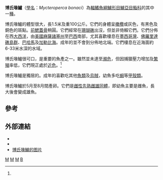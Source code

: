 {{Speciesbox 
| taxon = Mycteroperca bonaci
| image = Mycteroperca_bonaci.jpg
| status = NT
| status_ref = <ref name=iucn>{{IUCN2010|assessors=Ferreira, B.P., Rocha, L., Gaspar, A.L.B., Sadovy, Y. & Craig, M.|year=2008|title=Mycteroperca bonaci|id=132724|version=2010.4|downloaded=2010-11-22}}</ref>
| status_system = iucn3.1
| authority = [[Felipe_Poey|Poey]], 1860
| synonyms = *''Mycteroperca bonaci xanthosticta''<br /><small>Jordan & Swain, 1885</small>
*''Serranus bonaci''<br /><small>Poey, 1860</small>
*''Serranus brunneus''<br /><small>Poey, 1860</small>
*''Serranus cyclopomatus''<br /><small>Poey, 1861</small>
*''Serranus decimalis''<br /><small>Poey, 1860</small>
*''Serranus latepictus''<br /><small>Poey, 1861</small>
}}
'''博氏喙鱸'''（[[學名|學名]]：''Mycteroperca bonaci''）為[[輻鰭魚綱|輻鰭魚綱]][[鱸形目|鱸形目]][[鱸亞目|鱸亞目]][[鮨科|鮨科]]的其中一[[種|種]]。

博氏喙鱸的體型很大，長1.5米及重100公斤。它們的身體呈[[橄欖|橄欖]]或灰色，有黑色及銅色的斑點。[[前鰓蓋骨|前鰓蓋骨]]稍圓。它們經常在[[珊瑚礁|珊瑚礁]]出沒，但並非倚賴它們。它們分佈在西[[大西洋|大西洋]]，由[[美國|美國]][[麻薩諸塞州|麻薩諸塞州]]至[[巴西|巴西]]南部，尤其喜歡棲息在[[墨西哥灣|墨西哥灣]]、[[佛羅里達礁島群|佛羅里達礁島群]]、[[巴哈馬|巴哈馬]]及[[加勒比海|加勒比海]]。成年的並不會到分佈地北端。它們棲息在近海面約6-33米水深的水域。

博氏喙鱸很可口，是重要的魚產之一。雖然並未達至[[瀕危|瀕危]]，但因捕獵壓力增加及[[繁殖|繁殖]]率低，它們現正處於[[近危|近危]]。<ref name=iucn/>

博氏喙鱸是獨居的。成年的喜歡吃其他[[魚類|魚類]]及[[烏賊|烏賊]]，幼魚多吃[[蝦|蝦]]等[[甲殼類|甲殼類]]。

博氏喙鱸於5月至8月間產卵。它們是[[雌性先熟雌雄同體|雌性先熟雌雄同體]]，即幼魚主要是雌魚，長大後會變成雄魚。

==參考==
{{reflist}}

==外部連結==
* {{ITIS|id=167760|taxon=Mycteroperca bonaci|accessdate=2006-03-11}}
* {{FishBase species|genus=Mycteroperca|species=bonaci|month=1|year=2006}}
* [https://biogeodb.stri.si.edu/caribbean/resources/img/images/species/3521_4551.jpg 博氏喙鱸的图片] {{Wayback|url=https://biogeodb.stri.si.edu/caribbean/resources/img/images/species/3521_4551.jpg |date=20200728152453 }}
{{Taxonbar}}

[[Category:1860年描述的鱼类|M]]
[[Category:食用魚|M]]
[[Category:觀賞魚|M]]
[[Category:喙鱸屬|B]]